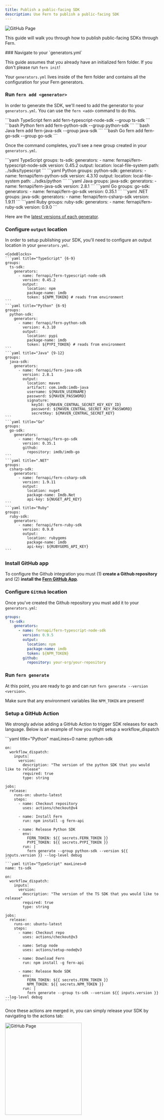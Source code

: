 ```yaml
---
title: Publish a public-facing SDK
description: Use Fern to publish a public-facing SDK
---
```


<Frame caption="Merge.dev uses Fern for their SDKs">
  <img alt="GitHub Page" src="assets/merge-github.png" />
</Frame>

This guide will walk you through how to publish public-facing SDKs through Fern. 

<Steps>
  ### Navigate to your `generators.yml` 

  This guide assumes that you already have an initialized fern folder. If you don't 
  please run `fern init`! 

  Your `generators.yml` lives inside of the fern folder and contains all 
  the configuration for your Fern generators. 

  ### Run `fern add <generator>`

  In order to generate the SDK, we'll need to add the generator to your 
  `generators.yml`. You can use the `fern <add>` command to do this. 

  <CodeBlocks>
    ```bash TypeScript
    fern add fern-typescript-node-sdk --group ts-sdk
    ```
    ```bash Python
    fern add fern-python-sdk --group python-sdk
    ```
    ```bash Java
    fern add fern-java-sdk --group java-sdk
    ```
    ```bash Go
    fern add fern-go-sdk --group go-sdk
    ```
  </CodeBlocks>

  Once the command completes, you'll see a new group created in your `generators.yml`. 
  
  <CodeBlocks>
    ```yaml TypeScript 
    groups: 
      ts-sdk:
        generators:
          - name: fernapi/fern-typescript-node-sdk
            version: 0.45.2
            output:
              location: local-file-system
              path: ../sdks/typescript
    ```
    ```yaml Python 
    groups: 
      python-sdk:
        generators:
          - name: fernapi/fern-python-sdk
            version: 4.3.10
            output:
              location: local-file-system
              path: ../sdks/python
    ```
    ```yaml Java 
    groups: 
      java-sdk:
        generators:
          - name: fernapi/fern-java-sdk
            version: 2.8.1
    ```
    ```yaml Go 
    groups:
      go-sdk:
        generators:
          - name: fernapi/fern-go-sdk
            version: 0.35.1
    ```
    ```yaml .NET 
    groups: 
      java-sdk:
        generators:
          - name: fernapi/fern-csharp-sdk
            version: 1.9.11
    ```
    ```yaml Ruby 
    groups: 
      ruby-sdk:
        generators:
          - name: fernapi/fern-ruby-sdk
            version: 0.9.0
    ```
  </CodeBlocks>

  Here are the [latest versions of each generator](https://github.com/fern-api/fern?tab=readme-ov-file#-generators).

  ### Configure `output` location

  In order to setup publishing your SDK, you'll need to configure 
  an output location in your `generators.yml`.

    <CodeBlocks>
    ```yaml title="TypeScript" {6-9}
    groups: 
      ts-sdk:
        generators:
          - name: fernapi/fern-typescript-node-sdk
            version: 0.45.2
            output:
              location: npm
              package-name: imdb
              token: ${NPM_TOKEN} # reads from environment
    ```
    ```yaml title="Python" {6-9}
    groups: 
      python-sdk:
        generators:
          - name: fernapi/fern-python-sdk
            version: 4.3.10
            output:
              location: pypi
              package-name: imdb
              token: ${PYPI_TOKEN} # reads from environment
    ```
    ```yaml title="Java" {9-12}
    groups: 
      java-sdk:
        generators:
          - name: fernapi/fern-java-sdk
            version: 2.8.1
            output:
              location: maven
              artifact: com.imdb:imdb-java
              username: ${MAVEN_USERNAME}
              password: ${MAVEN_PASSWORD}
              signature:
                keyId: ${MAVEN_CENTRAL_SECRET_KEY_KEY_ID}
                password: ${MAVEN_CENTRAL_SECRET_KEY_PASSWORD}
                secretKey: ${MAVEN_CENTRAL_SECRET_KEY}
    ```
    ```yaml title="Go"
    groups: 
      go-sdk:
        generators:
          - name: fernapi/fern-go-sdk
            version: 0.35.1
            github: 
              repository: imdb/imdb-go
    ```
    ```yaml title=".NET"
    groups: 
      csharp-sdk:
        generators:
          - name: fernapi/fern-csharp-sdk
            version: 1.9.11
            output:
              location: nuget
              package-name: Imdb.Net
              api-key: ${NUGET_API_KEY}
    ```
    ```yaml title="Ruby"
    groups: 
      ruby-sdk:
        generators:
          - name: fernapi/fern-ruby-sdk
            version: 0.9.0
            output:
              location: rubygems
              package-name: imdb
              api-key: ${RUBYGEMS_API_KEY}
    ```
  </CodeBlocks>


  ### Install GitHub app

  To configure the Github integration you must (1) **create a Github repository** and (2) **install the [Fern GitHub App](https://github.com/apps/fern-api)**. 

  ### Configure `GitHub` location

  Once you've created the Github repository you must add it to your `generators.yml`: 

  ```yaml title="TypeScript" {10-11}
  groups: 
    ts-sdk:
      generators:
        - name: fernapi/fern-typescript-node-sdk
          version: 0.9.5
          output:
            location: npm
            package-name: imdb
            token: ${NPM_TOKEN} 
          github: 
            repository: your-org/your-repository
  ```

  ### Run `fern generate`

  At this point, you are ready to go and can run `fern generate --version <version>`. 
  
  <Warning> Make sure that any environment variables like `NPM_TOKEN` are present! </Warning>

  ### Setup a GitHub Action

  We strongly advise adding a GitHub Action to trigger SDK releases for each language. Below is 
  an example of how you might setup a workflow_dispatch 
  
  <CodeBlocks>
    ```yaml title="Python" maxLines=0
    name: python-sdk

    on:
      workflow_dispatch:
        inputs:
          version:
            description: "The version of the python SDK that you would like to release"
            required: true
            type: string

    jobs:
      release:
        runs-on: ubuntu-latest
        steps:
          - name: Checkout repository
            uses: actions/checkout@v4

          - name: Install Fern
            run: npm install -g fern-api

          - name: Release Python SDK
            env:
              FERN_TOKEN: ${{ secrets.FERN_TOKEN }}
              PYPI_TOKEN: ${{ secrets.PYPI_TOKEN }}
            run: |
              fern generate --group python-sdk --version ${{ inputs.version }} --log-level debug
    ```
    ```yaml title="TypeScript" maxLines=0
    name: ts-sdk

    on:
      workflow_dispatch:
        inputs:
          version:
            description: "The version of the TS SDK that you would like to release"
            required: true
            type: string

    jobs:
      release:
        runs-on: ubuntu-latest
        steps:
          - name: Checkout repo
            uses: actions/checkout@v3

          - name: Setup node
            uses: actions/setup-node@v3

          - name: Download Fern
            run: npm install -g fern-api

          - name: Release Node SDK
            env:
              FERN_TOKEN: ${{ secrets.FERN_TOKEN }}
              NPM_TOKEN: ${{ secrets.NPM_TOKEN }}
            run: |
              fern generate --group ts-sdk --version ${{ inputs.version }} --log-level debug
    ```
  </CodeBlocks>

  Once these actions are merged in, you can simply release your SDK by navigating to the actions tab: 

  <img alt="GitHub Page" src="assets/sdk-release-action.png" width="250" height="300"/>


</Steps>
